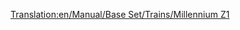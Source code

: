 [[Translation:en/Manual/Base Set/Trains/Millennium Z1]]
{{fr/Manual/Base Set/Trains/Train|Nom=Millennium Z1
|Image=[[File:en/Manual/Base Set/Trains/Millenniumz1.png]]
|Coût=70 312£ (140 624$)
|Vitesse=336 km/h (210 mph)
|Poids=170 t (171,5 t)
|Puissance=10000 cv (7353 kW)
|Entretien=3 374£ (6 748$)
|Conception=2005
|Vie=20
|Capacité=25 passagers
|Description=Avec deux motrices, ce [[fr/Manual/Base Set/Monorail|monorail]] est doué pour les trajets de passagers de haute capacité. Il a un air très élégant avec un ensemble de wagons de voyageurs monorail. Quand vous avez un long train, disons plus de 8 wagons, vous verrez que le train n'atteint jamais la vitesse maximale. Mettez-en deux ensemble en un unique train (4 motrices au total) pour atteindre cette vitesse sur le plat.
|Réalité=Le train Millennium Z1 ressemble au train hybride monorail/maglev à grande vitesse allemant [https://www.wikipedia.org/wiki/fr:Transrapid "Transrapid"] en ce que les deux sont des unités multiples à grande vitesse conçues prioritairement pour le transit de passagers. Bien que [[fr/Archive/OpenTTD/Transport Tycoon Deluxe|Transport Tycoon]] ne soit apparu qu'en 1995, assez étrangement, le Transrapid n'a été mis en service, et dans une forme limitée, que fin 2004 - un peu comme sa date d'entrée en service dans le jeu, et il n'était qu'en développement quand Transport Tycoon est sorti.

[http://www.transrapid.de http://www.transrapid.de] (allemand ou anglais)
}}
